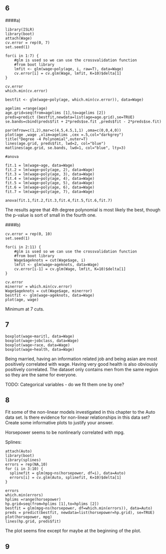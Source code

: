 
6
---

####a)

```
library(ISLR)
library(boot)
attach(Wage)
cv.error = rep(0, 7)
set.seed(1)

for(i in 1:7) {
    #glm is used so we can use the crossvalidation function
    #from boot library
    lmfit <- glm(wage~poly(age, i, raw=T), data=Wage)
    cv.error[i] = cv.glm(Wage, lmfit, K=10)$delta[1]
}

cv.error
which.min(cv.error)

bestfit <- glm(wage~poly(age, which.min(cv.error)), data=Wage)

agelims =range(age)
age.grid=seq(from=agelims [1],to=agelims [2])
preds=predict (bestfit,newdata=list(age=age.grid),se=TRUE)
se.bands=cbind(preds$fit + 2*preds$se.fit ,preds$fit - 2*preds$se.fit)

par(mfrow=c(1,2),mar=c(4.5,4.5,1,1) ,oma=c(0,0,4,0))
plot(age ,wage ,xlim=agelims ,cex =.5,col="darkgrey")
title("Degree -4 Polynomial",outer=T)
lines(age.grid, preds$fit, lwd=2, col="blue")
matlines(age.grid, se.bands, lwd=1, col="blue", lty=3)

#anova

fit.1 = lm(wage~age, data=Wage)
fit.2 = lm(wage~poly(age, 2), data=Wage)
fit.3 = lm(wage~poly(age, 3), data=Wage)
fit.4 = lm(wage~poly(age, 4), data=Wage)
fit.5 = lm(wage~poly(age, 5), data=Wage)
fit.6 = lm(wage~poly(age, 6), data=Wage)
fit.7 = lm(wage~poly(age, 7), data=Wage)

anova(fit.1,fit.2,fit.3,fit.4,fit.5,fit.6,fit.7)
```

The results agree that 4th degree polynomial is most likely the best, though the p-value is sort of small in the fourth one.

####b)

```
cv.error = rep(0, 10)
set.seed(1)

for(i in 2:11) {
    #glm is used so we can use the crossvalidation function
    #from boot library
    Wage$ageknots = cut(Wage$age, i)
    lmfit <- glm(wage~ageknots, data=Wage)
    cv.error[i-1] = cv.glm(Wage, lmfit, K=10)$delta[1]
}

cv.error
minerror = which.min(cv.error)
Wage$ageknots = cut(Wage$age, minerror)
bestfit <- glm(wage~ageknots, data=Wage)
plot(age, wage)
```

Minimum at 7 cuts.

7
---

```
boxplot(wage~maritl, data=Wage)
boxplot(wage~jobclass, data=Wage)
boxplot(wage~race, data=Wage)
boxplot(wage~health, data=Wage)
```

Being married, having an information related job and being asian are most positively correlated with wage. Having very good health is also obviously positively correlated. The dataset only contains men from the same region so they are the same for everyone.

TODO: Categorical variables - do we fit them one by one?

8
---

Fit some of the non-linear models investigated in this chapter to the Auto data set. Is there evidence for non-linear relationships in this data set? Create some informative plots to justify your answer.

Horsepower seems to be nonlinearly correlated with mpg.

Splines:

```
attach(Auto)
library(boot)
library(splines)
errors = rep(NA,10)
for (i in 3:10) {
  splinefit = glm(mpg~ns(horsepower, df=i), data=Auto)
  errors[i] = cv.glm(Auto, splinefit, K=10)$delta[1]
}

errors
which.min(errors)
hplims =range(horsepower)
hp.grid=seq(from=hplims [1],to=hplims [2])
bestfit = glm(mpg~ns(horsepower, df=which.min(errors)), data=Auto)
preds = predict(bestfit, newdata=list(horsepower=hp.grid), se=TRUE)
plot(horsepower, mpg)
lines(hp.grid, preds$fit)
```

The plot seems fine except for maybe at the beginning of the plot.

9
---

